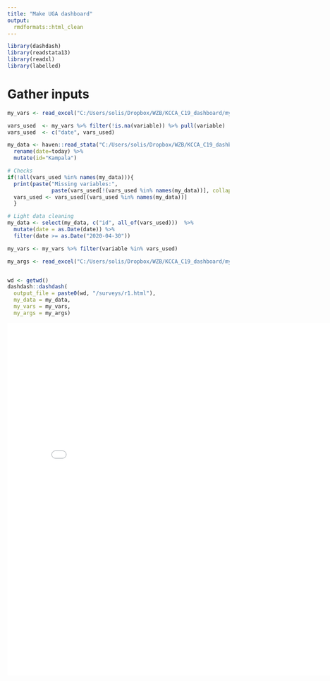 ```yaml
---
title: "Make UGA dashboard"
output:
  rmdformats::html_clean
---
```


```r
library(dashdash)
library(readstata13)
library(readxl)
library(labelled)
```


# Gather inputs

```r

my_vars <- read_excel("C:/Users/solis/Dropbox/WZB/KCCA_C19_dashboard/my_vars2.xlsx") 

vars_used  <- my_vars %>% filter(!is.na(variable)) %>% pull(variable)
vars_used  <- c("date", vars_used)

my_data <- haven::read_stata("C:/Users/solis/Dropbox/WZB/KCCA_C19_dashboard/data/r1r2_editted_merged_0801.dta") %>%
  rename(date=today) %>%
  mutate(id="Kampala")

# Checks
if(!all(vars_used %in% names(my_data))){
  print(paste("Missing variables:", 
              paste(vars_used[!(vars_used %in% names(my_data))], collapse = ", ")))
  vars_used <- vars_used[(vars_used %in% names(my_data))]
  }

# Light data cleaning
my_data <- select(my_data, c("id", all_of(vars_used)))  %>%
  mutate(date = as.Date(date)) %>%
  filter(date >= as.Date("2020-04-30"))

my_vars <- my_vars %>% filter(variable %in% vars_used) 

my_args <- read_excel("C:/Users/solis/Dropbox/WZB/KCCA_C19_dashboard/my_args.xlsx")



```

```r
wd <- getwd()
dashdash::dashdash(
  output_file = paste0(wd, "/surveys/r1.html"),
  my_data = my_data,
  my_vars = my_vars,
  my_args = my_args)

```


<embed type="text/html" src="surveys/r1.html" width="800" height="800">


